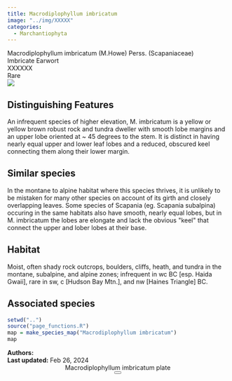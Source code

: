```yaml
---
title: Macrodiplophyllum imbricatum
image: "../img/XXXXX"
categories:
  - Marchantiophyta
---
```


<div class="info-panel">
 <div class="info-top">
  <div class="taxon-scientific"><span class="taxon-name">Macrodiplophyllum imbricatum</span> <span class="taxon-authority">(M.Howe) Perss.</span> <span class="taxon-family">(Scapaniaceae)</span></div>
  <div class="taxon-common">Imbricate Earwort</div>
 </div>
 <div class="info-bottom">
  <div class="taxon-qnd">XXXXXX</div>
  <div class="taxon-abundance">Rare</div>
 </div>
</div>
<div class="imerss-content-frame">
 <div class="imerss-image-header">
  <div class="imerss-image-holder imerss-column-left" data-toggle="tooltip" style="background-image: url(../img/XXXXX)" title="XXXXX">
  </div>

  <div class="imerss-image-holder imerss-column-right" data-toggle="tooltip" style="background-image: url(../img/XXXXX)" title="XXXXX">
  </div>
 
 </div>
 <div class="imerss-content-lower">
  <div class="imerss-column-left">
  <div class="tab-microscope" data-micromodal-trigger="modal-plate">
  <img src="../img/bryo guide microscope.png"/>
  </div>

<h2>Distinguishing Features</h2>

An infrequent species of higher elevation, M. imbricatum is a yellow or yellow brown robust rock and tundra dweller with smooth lobe margins and an upper lobe oriented at ~ 45 degrees to the stem. It is distinct in having nearly equal upper and lower leaf lobes and a reduced, obscured keel connecting them along their lower margin.  

<h2>Similar species</h2>

In the montane to alpine habitat where this species thrives, it is unlikely to be mistaken for many other species on account of its girth and closely overlapping leaves. Some species of Scapania (eg. Scapania subalpina) occuring in the same habitats also have smooth, nearly equal lobes, but in M. imbricatum the lobes are elongate and lack the obvious &quot;keel&quot; that connect the upper and lober lobes at their base. 

<h2>Habitat</h2>

Moist, often shady rock outcrops, boulders, cliffs, heath, and tundra in the montane, subalpine, and alpine zones; infrequent in wc BC [esp. Haida Gwaii], rare in sw, c [Hudson Bay Mtn.], and nw [Haines Triangle] BC.

<h2>Associated species</h2>


</div>

<div class="imerss-column-right">

<div class="imerss-image-holder imerss-column-right" data-toggle="tooltip" style="background-image: url(../img/XXXXX)" title="XXXXX">
</div>

<div class="imerss-map-holder">
```r
setwd("..")
source("page_functions.R")
map = make_species_map("Macrodiplophyllum imbricatum")
map
```
</div>

</div>

</div>
</div>

<div class="taxon-footer">
 <div class="taxon-authors"><b>Authors:</b> <span></span></div>
 <div class="taxon-update"><b>Last updated:</b> <span>Feb 26, 2024</span></div>
</div>

<div class="modal micromodal-slide" id="modal-plate" aria-hidden="true">
 <div class="modal__overlay" tabindex="-1" data-micromodal-close>
  <div class="modal__container" role="dialog" aria-modal="true" aria-labelledby="modal-plate-title" >
   <header class="modal__header">
   <div class="modal__title" id="modal-plate-title">
  Macrodiplophyllum imbricatum plate
   </div>
   <button class="modal__close" aria-label="Close" data-micromodal-close></button>
   </header>
  <div class="modal__content" id="modal-plate-content">
   <div class="imerss-image-holder" data-toggle="tooltip" style="background-image: url(../img/XXXXX)" title="XXXXX">
  </div>
  </div>
  </div>
 </div>
</div>

<script src="../js/micromodal.min.js"></script>
<link href="../css/style-taxon.css" rel="stylesheet">
<link href="../css/micromodal.css" rel="stylesheet">

<script>
MicroModal.init();
</script>

